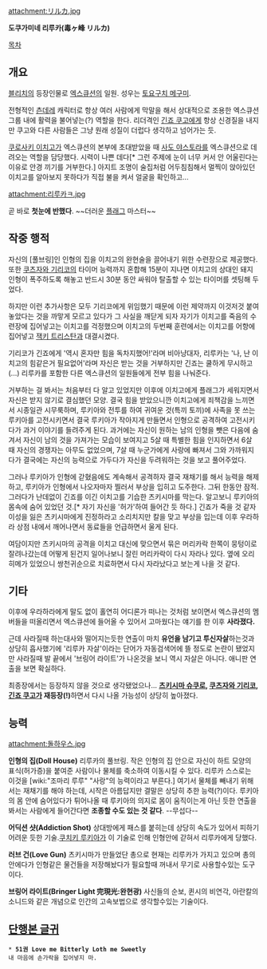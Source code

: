 attachment:リルカ.jpg

'''도쿠가미네 리루카(毒ヶ峰 リルカ)'''

[[목차]]
== 개요 ==
[[블리치]]의 등장인물로 [[엑스큐션]]의 일원. 성우는 [[토요구치 메구미]].

전형적인 [[츤데레]] 캐릭터로 항상 여러 사람에게 막말을 해서 상대적으로 조용한 엑스큐션 그룹 내에 활력을 불어넣는(?) 역할을 한다. 리더격인 [[긴죠 쿠고]]에게 항상 신경질을 내지만 쿠고와 다른 사람들은 그냥 원래 성질이 더럽다 생각하고 넘어가는 듯.

[[쿠로사키 이치고]]가 엑스큐션의 본부에 초대받았을 때 [[사도 야스토라]]를 엑스큐션으로 데려오는 역할을 담당했다. 시력이 나쁜 데다[* 그런 주제에 눈이 너무 커서 안 어울린다는 이유로 안경 끼기를 거부한다.] 아지트 조명이 술집처럼 어두침침해서 멀찍이 앉아있던 이치고를 알아보지 못하다가 직접 불을 켜서 얼굴을 확인하고... 

attachment:리루카ㅋ.jpg

곧 바로 '''첫눈에 반했다'''. ~~더러운 [[플래그]] 마스터~~

== 작중 행적 ==
자신의 [풀브링]인 인형의 집을 이치고의 완현술을 끌어내기 위한 수련장으로 제공했다. 또한 [[쿠츠자와 기리코]]의 타이머 능력까지 혼합해 15분이 지나면 이치고의 상대인 돼지 인형이 폭주하도록 해놓고 반드시 30분 동안 싸워야 탈출할 수 있는 타이머를 셋팅해 두었다.

하지만 이런 추가사항은 모두 기리코에게 위임했기 때문에 이런 제약까지 이것저것 붙여놓았다는 것을 까맣게 모르고 있다가 그 사실을 깨닫게 되자 자기가 이치고를 죽음의 수련장에 집어넣고는 이치고를 걱정했으며 이치고의 두번째 훈련에서는 이치고를 어항에 집어넣고 [[잭키 트리스탄]]과 대결시켰다.

기리코가 긴죠에게 '역시 혼자만 힘을 독차지했어!'라며 비아냥대자, 리루카는 '나, 난 이치고의 힘같은거 필요없어'라며 자신은 받는 것을 거부하지만 긴죠는 쿨하게 무시하고(...) 리루카를 포함한 다른 엑스큐션의 일원들에게 전부 힘을 나눠준다.

거부하는 걸 봐서는 처음부터 다 알고 있었지만 이후에 이치고에게 플래그가 세워지면서 자신은 받지 않기로 결심했던 모양. 결국 힘을 받았으니깐 이치고에게 죄책감을 느끼면서 시종일관 시무룩하며, 루키아와 전투를 하여 귀여운 것(특끼 토끼)에 사족을 못 쓰는 루키아를 고전시키면서 결국 루키아가 작아지게 만들면서 인형으로 공격하여 고전시키다가 과거 이야기를 들려주게 된다. 과거에는 자신이 원하는 남의 인형을 뺏은 다음에 숨겨서 자신이 남의 것을 가져가는 모습이 보여지고 5살 때 특별한 힘을 인지하면서 6살 때 자신의 경쟁자는 아무도 없었으며, 7살 때 누군가에게 사랑에 빠져서 그와 가까워지다가 결국에는 자신의 능력으로 가두다가 자신을 두려워하는 것을 보고 풀어주었다.

그러나 루키아가 인형에 갇혔음에도 계속해서 공격하자 결국 재채기를 해서 능력을 해제하고, 루키아가 인형에서 나오자마자 찔러서 부상을 입히고 도주한다. 그뒤 한동안 잠적. 그러다가 난데없이 긴죠를 이긴 이치고를 기습한 츠키시마를 막는다. 알고보니 루키아의 몸속에 숨어 있었던 것.[* 자기 자신을 '허가'하여 들어간 듯 하다.] 긴죠가 죽을 것 같자 이성을 잃은 츠키시마에게 진정하라고 소리치지만 칼을 맞고 부상을 입는데 이후 우라하라 상점 내에서 깨어나면서 동료들을 언급하면서 울게 된다.

여담이지만 츠키시마의 공격을 이치고 대신에 맞으면서 묶은 머리카락 한쪽이 뭉텅이로 잘려나갔는데 어떻게 된건지 일어나보니 잘린 머리카락이 다시 자라나 있다. 옆에 오리히메가 있었으니 쌍천귀순으로 치료하면서 다시 자라났다고 보는게 나을 것 같다.

== 기타 ==
이후에 우라하라에게 말도 없이 홀연히 어디론가 떠나는 것처럼 보이면서 엑스큐션의 멤버들을 떠올리면서 엑스큐션에 들어올 수 있어서 고마웠다는 얘기를 한 이후 '''사라졌다.'''

근데 사라질때 하는대사와 떨어지는듯한 연출이 마치 '''유언을 남기고 투신자살'''하는것과 상당히 흡사했기에 '리루카 자살'이라는 단어가 자동검색어에 뜰 정도로 논란이 됐었지만 사라질때 발 끝에서 '브링어 라이트'가 나온것을 보니 역시 자살은 아니다. 애니판 연출을 보면 확실하다.

최종장에서는 등장하지 않을 것으로 생각됐었으나... '''[[츠키시마 슈쿠로]], [[쿠츠자와 기리코]], [[긴죠 쿠고]]가 재등장(!)'''하면서 다시 나올 가능성이 상당히 높아졌다.

== 능력 ==

attachment:돌하우스.jpg

'''인형의 집(Doll House)'''
리루카의 풀브링. 작은 인형의 집 안으로 자신이 하트 모양의 표식(허가증)을 붙여준 사람이나 물체를 축소하여 이동시킬 수 있다. 리루카 스스로는 이것을 [wiki:"조마리 루루" "사랑"의 능력이라고 부른다.] 여기서 물체를 빼내기 위해서는 재채기를 해야 하는데, 시작은 아름답지만 결말은 상당히 추한 능력(?)이다.
루키아의 몸 안에 숨어있다가 튀어나올 때 루키아의 의지로 몸이 움직이는게 아닌 듯한 연출을 봐서는 사람에게 들어간다면 '''조종할 수도 있는 것 같다'''. --무섭다--

'''어딕션 샷(Addiction Shot)'''
상대방에게 패스를 붙히는데 상당히 속도가 있어서 피하기 어려운 듯한 기술.[[쿠치키 루키아]]가 이 기술로 인해 인형안에 갇혀서 리루카에게 당했다. 

'''러브 건(Love Gun)'''
츠키시마가 만들었단 총으로 현재는 리루카가 가지고 있으며 총의 안에다가 인형같은 물건들을 저장해놨다가 필요할때 꺼내서 무기로 사용할수있는 도구이다.

'''브링어 라이트(Bringer Light 完現光:완현광)'''
사신들의 순보, 퀸시의 비연각, 아란칼의 소니드와 같은 개념으로 인간의 고속보법으로 생각할수있는 기술이다.

== [[블리치/시|단행본 글귀]] ==
 * '''51권 Love me Bitterly Loth me Sweetly'''
 내 마음에 손가락을 집어넣지 마.
